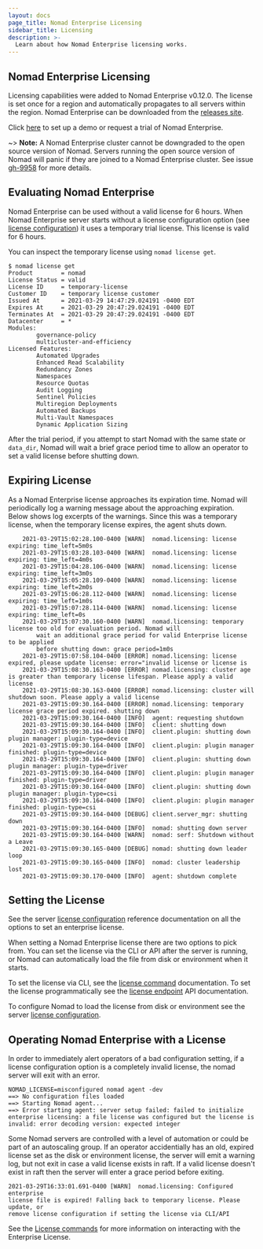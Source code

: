 ```yaml
---
layout: docs
page_title: Nomad Enterprise Licensing
sidebar_title: Licensing
description: >-
  Learn about how Nomad Enterprise licensing works.
---
```


## Nomad Enterprise Licensing

Licensing capabilities were added to Nomad Enterprise v0.12.0. The license is
set once for a region and automatically propagates to all servers within the
region. Nomad Enterprise can be downloaded from the [releases site].

Click [here](https://www.hashicorp.com/go/nomad-enterprise) to set up a demo or
request a trial of Nomad Enterprise.

~> **Note:** A Nomad Enterprise cluster cannot be downgraded to the open
source version of Nomad. Servers running the open source version of Nomad will
panic if they are joined to a Nomad Enterprise cluster. See issue [gh-9958]
for more details.

## Evaluating Nomad Enterprise

Nomad Enterprise can be used without a valid license for 6 hours. When Nomad
Enterprise server starts without a license configuration option (see [license
configuration]) it uses a temporary trial license. This license is valid
for 6 hours.

You can inspect the temporary license using `nomad license get`.

```
$ nomad license get
Product        = nomad
License Status = valid
License ID     = temporary-license
Customer ID    = temporary license customer
Issued At      = 2021-03-29 14:47:29.024191 -0400 EDT
Expires At     = 2021-03-29 20:47:29.024191 -0400 EDT
Terminates At  = 2021-03-29 20:47:29.024191 -0400 EDT
Datacenter     = *
Modules:
        governance-policy
        multicluster-and-efficiency
Licensed Features:
        Automated Upgrades
        Enhanced Read Scalability
        Redundancy Zones
        Namespaces
        Resource Quotas
        Audit Logging
        Sentinel Policies
        Multiregion Deployments
        Automated Backups
        Multi-Vault Namespaces
        Dynamic Application Sizing
```

After the trial period, if you attempt to start Nomad with the same state or
`data_dir`, Nomad will wait a brief grace period time to allow an operator to
set a valid license before shutting down.

## Expiring License

As a Nomad Enterprise license approaches its expiration time. Nomad will
periodically log a warning message about the approaching expiration. Below
shows log excerpts of the warnings. Since this was a temporary license, when
the temporary license expires, the agent shuts down.

```
    2021-03-29T15:02:28.100-0400 [WARN]  nomad.licensing: license expiring: time_left=5m0s
    2021-03-29T15:03:28.103-0400 [WARN]  nomad.licensing: license expiring: time_left=4m0s
    2021-03-29T15:04:28.106-0400 [WARN]  nomad.licensing: license expiring: time_left=3m0s
    2021-03-29T15:05:28.109-0400 [WARN]  nomad.licensing: license expiring: time_left=2m0s
    2021-03-29T15:06:28.112-0400 [WARN]  nomad.licensing: license expiring: time_left=1m0s
    2021-03-29T15:07:28.114-0400 [WARN]  nomad.licensing: license expiring: time_left=0s
    2021-03-29T15:07:30.160-0400 [WARN]  nomad.licensing: temporary license too old for evaluation period. Nomad will
        wait an additional grace period for valid Enterprise license to be applied
        before shutting down: grace period=1m0s
    2021-03-29T15:07:58.104-0400 [ERROR] nomad.licensing: license expired, please update license: error="invalid license or license is
    2021-03-29T15:08:30.163-0400 [ERROR] nomad.licensing: cluster age is greater than temporary license lifespan. Please apply a valid license
    2021-03-29T15:08:30.163-0400 [ERROR] nomad.licensing: cluster will shutdown soon. Please apply a valid license
    2021-03-29T15:09:30.164-0400 [ERROR] nomad.licensing: temporary license grace period expired. shutting down
    2021-03-29T15:09:30.164-0400 [INFO]  agent: requesting shutdown
    2021-03-29T15:09:30.164-0400 [INFO]  client: shutting down
    2021-03-29T15:09:30.164-0400 [INFO]  client.plugin: shutting down plugin manager: plugin-type=device
    2021-03-29T15:09:30.164-0400 [INFO]  client.plugin: plugin manager finished: plugin-type=device
    2021-03-29T15:09:30.164-0400 [INFO]  client.plugin: shutting down plugin manager: plugin-type=driver
    2021-03-29T15:09:30.164-0400 [INFO]  client.plugin: plugin manager finished: plugin-type=driver
    2021-03-29T15:09:30.164-0400 [INFO]  client.plugin: shutting down plugin manager: plugin-type=csi
    2021-03-29T15:09:30.164-0400 [INFO]  client.plugin: plugin manager finished: plugin-type=csi
    2021-03-29T15:09:30.164-0400 [DEBUG] client.server_mgr: shutting down
    2021-03-29T15:09:30.164-0400 [INFO]  nomad: shutting down server
    2021-03-29T15:09:30.164-0400 [WARN]  nomad: serf: Shutdown without a Leave
    2021-03-29T15:09:30.165-0400 [DEBUG] nomad: shutting down leader loop
    2021-03-29T15:09:30.165-0400 [INFO]  nomad: cluster leadership lost
    2021-03-29T15:09:30.170-0400 [INFO]  agent: shutdown complete
```

## Setting the License

See the server [license configuration] reference documentation on all the
options to set an enterprise license.

When setting a Nomad Enterprise license there are two options to pick from. You
can set the license via the CLI or API after the server is running, or Nomad
can automatically load the file from disk or environment when it starts.

To set the license via CLI, see the [license command] documentation. To set the
license programmatically see the [license endpoint] API documentation.

To configure Nomad to load the license from disk or environment see the server
[license configuration].

## Operating Nomad Enterprise with a License

In order to immediately alert operators of a bad configuration setting, if a
license configuration option is a completely invalid license, the nomad server
will exit with an error.

```
NOMAD_LICENSE=misconfigured nomad agent -dev
==> No configuration files loaded
==> Starting Nomad agent...
==> Error starting agent: server setup failed: failed to initialize enterprise licensing: a file license was configured but the license is invalid: error decoding version: expected integer
```

Some Nomad servers are controlled with a level of automation or could be part
of an autoscaling group. If an operator accidentially has an old, expired
license set as the disk or environment license, the server will emit a warning
log, but not exit in case a valid license exists in raft. If a valid license
doesn't exist in raft then the server will enter a grace period before exiting.

```
2021-03-29T16:33:01.691-0400 [WARN]  nomad.licensing: Configured enterprise
license file is expired! Falling back to temporary license. Please update, or
remove license configuration if setting the license via CLI/API
```

See the [License commands](/docs/commands/license) for more information on
interacting with the Enterprise License.

[gh-9958]: https://github.com/hashicorp/nomad/issues/9958
[releases site]: https://releases.hashicorp.com/nomad
[license configuration]: /docs/configuration/server#license_path
[license command]: /docs/commands/license/put
[license endpoint]: /api-docs/operator/license#updating-the-nomad-enterprise-license
